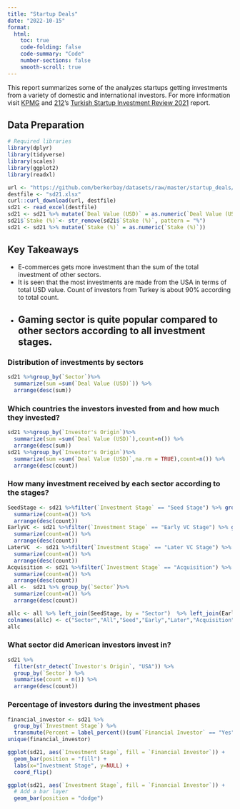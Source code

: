 ```yaml
---
title: "Startup Deals"
date: "2022-10-15"
format:
  html:
    toc: true
    code-folding: false
    code-summary: "Code"
    number-sections: false
    smooth-scroll: true
---
```


This report summarizes some of the analyzes startups getting investments from a variety of domestic and international investors. For more information visit [KPMG](https://home.kpmg/tr/tr/home.html) and [212](https://212.vc/)'s [Turkish Startup Investment Review 2021](https://assets.kpmg/content/dam/kpmg/tr/pdf/2022/03/turkish-startup-investments-review-2021.pdf) report.

## Data Preparation

```r
# Required libraries
library(dplyr)
library(tidyverse)
library(scales)
library(ggplot2)
library(readxl)
```

```r
url <- "https://github.com/berkorbay/datasets/raw/master/startup_deals/startup_deals_2021.xlsx"
destfile <- "sd21.xlsx"
curl::curl_download(url, destfile)
sd21 <- read_excel(destfile)
sd21 <- sd21 %>% mutate(`Deal Value (USD)` = as.numeric(`Deal Value (USD)`))
sd21$`Stake (%)`<- str_remove(sd21$`Stake (%)`, pattern = "%")
sd21 <- sd21 %>% mutate(`Stake (%)` = as.numeric(`Stake (%)`))
```

## Key Takeaways
- E-commerces gets more investment than the sum of the total investment of other sectors.
- It is seen that the most investments are made from the USA in terms of total USD value. Count of investors from Turkey is about 90% according to total count.
- Gaming sector is quite popular compared to other sectors according to all investment stages.
---

### Distribution of investments by sectors
```r
sd21 %>%group_by(`Sector`)%>%
  summarize(sum =sum(`Deal Value (USD)`)) %>%
  arrange(desc(sum))
```

### Which countries the investors invested from and how much they invested?
```r
sd21 %>%group_by(`Investor's Origin`)%>%
  summarize(sum =sum(`Deal Value (USD)`),count=n()) %>%
  arrange(desc(sum))
sd21 %>%group_by(`Investor's Origin`)%>%
  summarize(sum =sum(`Deal Value (USD)`,na.rm = TRUE),count=n()) %>%
  arrange(desc(count))
```

### How many investment received by each sector according to the stages?
```r
SeedStage <- sd21 %>%filter(`Investment Stage` == "Seed Stage") %>% group_by(`Sector`)%>%
  summarize(count=n()) %>%
  arrange(desc(count))
EarlyVC <- sd21 %>%filter(`Investment Stage` == "Early VC Stage") %>% group_by(`Sector`)%>%
  summarize(count=n()) %>%
  arrange(desc(count))
LaterVC  <- sd21 %>%filter(`Investment Stage` == "Later VC Stage") %>% group_by(`Sector`)%>%
  summarize(count=n()) %>%
  arrange(desc(count))
Acquisition <- sd21 %>%filter(`Investment Stage` == "Acquisition") %>% group_by(`Sector`)%>%
  summarize(count=n()) %>%
  arrange(desc(count))
all <-  sd21 %>% group_by(`Sector`)%>%
  summarize(count=n()) %>%
  arrange(desc(count))

allc <- all %>% left_join(SeedStage, by = "Sector")  %>% left_join(EarlyVC, by = "Sector") %>% left_join(LaterVC, by = "Sector") %>% left_join(Acquisition, by = "Sector")
colnames(allc) <- c("Sector","All","Seed","Early","Later","Acquisition")
allc
```

### What sector did American investors invest in?
```r
sd21 %>%
  filter(str_detect(`Investor's Origin`, "USA")) %>%
  group_by(`Sector`) %>% 
  summarise(count = n()) %>%
  arrange(desc(count))
```

### Percentage of investors during the investment phases
```r
financial_investor <- sd21 %>% 
  group_by(`Investment Stage`) %>% 
  transmute(Percent = label_percent()(sum(`Financial Investor` == "Yes")/n()))
unique(financial_investor)

ggplot(sd21, aes(`Investment Stage`, fill = `Financial Investor`)) + 
  geom_bar(position = "fill") +
  labs(x="İnvestment Stage", y=NULL) +
  coord_flip()

ggplot(sd21, aes(`Investment Stage`, fill = `Financial Investor`)) +
  # Add a bar layer
  geom_bar(position = "dodge")
```